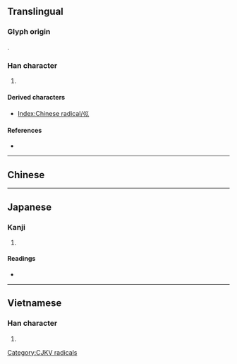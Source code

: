 {{also|川|巜|«|𡿦}}
{{character info/new}}
==Translingual==
{{stroke order|type=animate}}

===Glyph origin===
{{Han etyl}}
{{liushu|p}}.

===Han character===
{{Han char|rn=47|rad=巛|as=00|sn=3|four=|canj=VVV,XVVV|ids=⿲𡿨𡿨𡿨}}

# {{mul-kangxi radical-def}}

====Derived characters====
* [[Index:Chinese radical/巛]]

====References====
* {{Han ref|kx=0323.180|dkj=08669|dj=0624.030|hdz=21097.080|uh=5DDB|ud=24027}}

----

==Chinese==
{{zh-see|川|v}}

----

==Japanese==

===Kanji===
{{ja-kanji|grade=|rs=巛00}}

# {{defn|lang=ja|sort=巛00}}

====Readings====
* {{ja-readings|on=[[せん]] (sen)|kun=[[かわ]] (kawa)}}

----

==Vietnamese==

===Han character===
{{vi-hantu|[[xuyên]], [[sào]]|rs=巛00}}

# {{defn|lang=vi|sort=巛00}}

[[Category:CJKV radicals]]